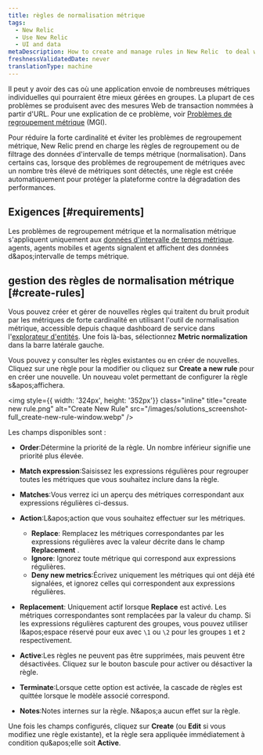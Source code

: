 ```yaml
---
title: règles de normalisation métrique
tags:
  - New Relic
  - Use New Relic
  - UI and data
metaDescription: How to create and manage rules in New Relic  to deal with noise from high cardinality metrics and prevent metric grouping issues (MGIs).
freshnessValidatedDate: never
translationType: machine
---
```


Il peut y avoir des cas où une application envoie de nombreuses métriques individuelles qui pourraient être mieux gérées en groupes. La plupart de ces problèmes se produisent avec des mesures Web de transaction nommées à partir d'URL. Pour une explication de ce problème, voir [Problèmes de regroupement métrique](/docs/using-new-relic/cross-product-functions/troubleshooting/metric-grouping-issues) (MGI).

Pour réduire la forte cardinalité et éviter les problèmes de regroupement métrique, New Relic prend en charge les règles de regroupement ou de filtrage des données d'intervalle de temps métrique (normalisation). Dans certains cas, lorsque des problèmes de regroupement de métriques avec un nombre très élevé de métriques sont détectés, une règle est créée automatiquement pour protéger la plateforme contre la dégradation des performances.

## Exigences [#requirements]

Les problèmes de regroupement métrique et la normalisation métrique s'appliquent uniquement aux [données d'intervalle de temps métrique](/docs/data-apis/understand-data/new-relic-data-types/#timeslice-data). <InlinePopover type="apm" />agents, agents mobiles et <InlinePopover type="browser" />agents signalent et affichent des données d&amp;apos;intervalle de temps métrique.

## gestion des règles de normalisation métrique [#create-rules]

Vous pouvez créer et gérer de nouvelles règles qui traitent du bruit produit par les métriques de forte cardinalité en utilisant l'outil de normalisation métrique, accessible depuis chaque dashboard de service dans l'[explorateur d'entités](/docs/new-relic-solutions/new-relic-one/core-concepts/new-relic-explorer-view-performance-across-apps-services-hosts#find). Une fois là-bas, sélectionnez <DNT>**Metric normalization**</DNT> dans la barre latérale gauche.

Vous pouvez y consulter les règles existantes ou en créer de nouvelles. Cliquez sur une règle pour la modifier ou cliquez sur <DNT>**Create a new rule**</DNT> pour en créer une nouvelle. Un nouveau volet permettant de configurer la règle s&amp;apos;affichera.

<img style={{ width: '324px', height: '352px'}} class="inline" title="create new rule.png" alt="Create New Rule" src="/images/solutions_screenshot-full_create-new-rule-window.webp" />

Les champs disponibles sont :

* <DNT>**Order**</DNT>:Détermine la priorité de la règle. Un nombre inférieur signifie une priorité plus élevée.

* <DNT>**Match expression**</DNT>:Saisissez les expressions régulières pour regrouper toutes les métriques que vous souhaitez inclure dans la règle.

* <DNT>**Matches**</DNT>:Vous verrez ici un aperçu des métriques correspondant aux expressions régulières ci-dessus.

* <DNT>**Action**</DNT>:L&amp;apos;action que vous souhaitez effectuer sur les métriques.

  * <DNT>**Replace**</DNT>: Remplacez les métriques correspondantes par les expressions régulières avec la valeur décrite dans le champ <DNT>**Replacement**</DNT> .
  * <DNT>**Ignore**</DNT>: Ignorez toute métrique qui correspond aux expressions régulières.
  * <DNT>**Deny new metrics**</DNT>:Écrivez uniquement les métriques qui ont déjà été signalées, et ignorez celles qui correspondent aux expressions régulières.

* <DNT>**Replacement**</DNT>: Uniquement actif lorsque <DNT>**Replace**</DNT> est activé. Les métriques correspondantes sont remplacées par la valeur du champ. Si les expressions régulières capturent des groupes, vous pouvez utiliser l&amp;apos;espace réservé pour eux avec `\1` ou `\2` pour les groupes `1` et `2` respectivement.

* <DNT>**Active**</DNT>:Les règles ne peuvent pas être supprimées, mais peuvent être désactivées. Cliquez sur le bouton bascule pour activer ou désactiver la règle.

* <DNT>**Terminate**</DNT>:Lorsque cette option est activée, la cascade de règles est quittée lorsque le modèle associé correspond.

* <DNT>**Notes**</DNT>:Notes internes sur la règle. N&amp;apos;a aucun effet sur la règle.

Une fois les champs configurés, cliquez sur <DNT>**Create**</DNT> (ou <DNT>**Edit**</DNT> si vous modifiez une règle existante), et la règle sera appliquée immédiatement à condition qu&amp;apos;elle soit <DNT>**Active**</DNT>.